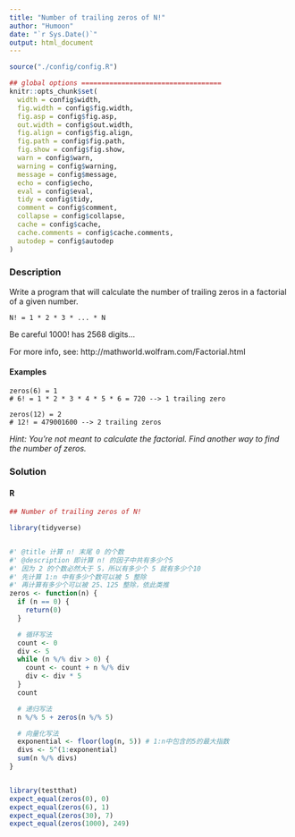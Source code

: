 ```yaml
---
title: "Number of trailing zeros of N!"
author: "Humoon"
date: "`r Sys.Date()`"
output: html_document
---
```



```r
source("./config/config.R")

## global options ===================================
knitr::opts_chunk$set(
  width = config$width,
  fig.width = config$fig.width,
  fig.asp = config$fig.asp,
  out.width = config$out.width,
  fig.align = config$fig.align,
  fig.path = config$fig.path,
  fig.show = config$fig.show,
  warn = config$warn,
  warning = config$warning,
  message = config$message,
  echo = config$echo,
  eval = config$eval,
  tidy = config$tidy,
  comment = config$comment,
  collapse = config$collapse,
  cache = config$cache,
  cache.comments = config$cache.comments,
  autodep = config$autodep
)
```



### Description

Write a program that will calculate the number of trailing zeros in a factorial of a given number.

`N! = 1 * 2 * 3 * ... * N`

Be careful 1000! has 2568 digits...

For more info, see: http://mathworld.wolfram.com/Factorial.html

#### Examples

```
zeros(6) = 1
# 6! = 1 * 2 * 3 * 4 * 5 * 6 = 720 --> 1 trailing zero

zeros(12) = 2
# 12! = 479001600 --> 2 trailing zeros
```

*Hint: You're not meant to calculate the factorial. Find another way to find the number of zeros.*


### Solution

#### R
```r
## Number of trailing zeros of N!

library(tidyverse)


#' @title 计算 n! 末尾 0 的个数
#' @description 即计算 n! 的因子中共有多少个5
#' 因为 2 的个数必然大于 5，所以有多少个 5 就有多少个10
#' 先计算 1:n 中有多少个数可以被 5 整除
#' 再计算有多少个可以被 25、125 整除，依此类推
zeros <- function(n) {
  if (n == 0) {
    return(0)
  }

  # 循环写法
  count <- 0
  div <- 5
  while (n %/% div > 0) {
    count <- count + n %/% div
    div <- div * 5
  }
  count

  # 递归写法
  n %/% 5 + zeros(n %/% 5)

  # 向量化写法
  exponential <- floor(log(n, 5)) # 1:n中包含的5的最大指数
  divs <- 5^(1:exponential)
  sum(n %/% divs)
}


library(testthat)
expect_equal(zeros(0), 0)
expect_equal(zeros(6), 1)
expect_equal(zeros(30), 7)
expect_equal(zeros(1000), 249)
```


